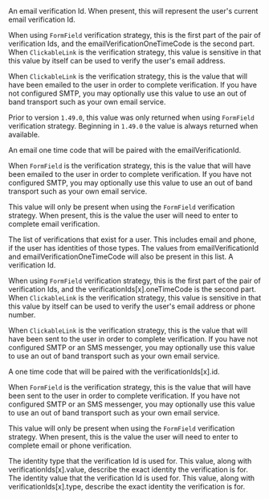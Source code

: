 
<APIField name="emailVerificationId" type="String" since="1.27.0">
  An email verification Id. When present, this will represent the user's current email verification Id.

  When using `FormField` verification strategy, this is the first part of the pair of verification Ids, and the <InlineField>emailVerificationOneTimeCode</InlineField> is the second part. When `ClickableLink` is the verification strategy, this value is sensitive in that this value by itself can be used to verify the user's email address.

  When `ClickableLink` is the verification strategy, this is the value that will have been emailed to the user in order to complete verification. If you have not configured SMTP, you may optionally use this value to use an out of band transport such as your own email service.

  Prior to version `1.49.0`, this value was only returned when using `FormField` verification strategy. Beginning in `1.49.0` the value is always returned when available.
</APIField>

<APIField name="emailVerificationOneTimeCode" type="String" since="1.49.0">
  An email one time code that will be paired with the <InlineField>emailVerificationId</InlineField>.

  When `FormField` is the verification strategy, this is the value that will have been emailed to the user in order to complete verification. If you have not configured SMTP, you may optionally use this value to use an out of band transport such as your own email service.

  This value will only be present when using the `FormField` verification strategy. When present, this is the value the user will need to enter to complete email verification.
</APIField>

<APIField name="verificationIds" type="Array" since="1.99.9">
  The list of verifications that exist for a user. This includes email and phone, if the user has identities of those types. The values from <InlineField>emailVerificationId</InlineField> and <InlineField>emailVerificationOneTimeCode</InlineField> will also be present in this list.
</APIField>

<APIField name="verificationIds[x].id" type="String" since="1.99.9">
  A verification Id.

  When using `FormField` verification strategy, this is the first part of the pair of verification Ids, and the <InlineField>verificationIds[x].oneTimeCode</InlineField> is the second part. When `ClickableLink` is the verification strategy, this value is sensitive in that this value by itself can be used to verify the user's email address or phone number.

  When `ClickableLink` is the verification strategy, this is the value that will have been sent to the user in order to complete verification. If you have not configured SMTP or an SMS messenger, you may optionally use this value to use an out of band transport such as your own email service.
</APIField>

<APIField name="verificationIds[x].oneTimeCode" type="String" since="1.99.9">
  A one time code that will be paired with the <InlineField>verificationIds[x].id</InlineField>.

  When `FormField` is the verification strategy, this is the value that will have been sent to the user in order to complete verification. If you have not configured SMTP or an SMS messenger, you may optionally use this value to use an out of band transport such as your own email service.

  This value will only be present when using the `FormField` verification strategy. When present, this is the value the user will need to enter to complete email or phone verification.
</APIField>

<APIField name="verificationIds[x].type" type="String" since="1.99.9">
  The identity type that the verification Id is used for. This value, along with <InlineField>verificationIds[x].value</InlineField>, describe the exact identity the verification is for.
</APIField>

<APIField name="verificationIds[x].value" type="String" since="1.99.9">
  The identity value that the verification Id is used for. This value, along with <InlineField>verificationIds[x].type</InlineField>, describe the exact identity the verification is for.
</APIField>

